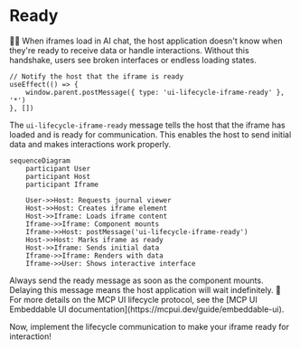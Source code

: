 # Ready

👨‍💼 When iframes load in AI chat, the host application doesn't know when they're ready to receive data or handle interactions. Without this handshake, users see broken interfaces or endless loading states.

```tsx
// Notify the host that the iframe is ready
useEffect(() => {
	window.parent.postMessage({ type: 'ui-lifecycle-iframe-ready' }, '*')
}, [])
```

The `ui-lifecycle-iframe-ready` message tells the host that the iframe has loaded and is ready for communication. This enables the host to send initial data and makes interactions work properly.

```mermaid
sequenceDiagram
    participant User
    participant Host
    participant Iframe

    User->>Host: Requests journal viewer
    Host->>Host: Creates iframe element
    Host->>Iframe: Loads iframe content
    Iframe->>Iframe: Component mounts
    Iframe->>Host: postMessage('ui-lifecycle-iframe-ready')
    Host->>Host: Marks iframe as ready
    Host->>Iframe: Sends initial data
    Iframe->>Iframe: Renders with data
    Iframe->>User: Shows interactive interface
```

<callout-warning class="important">
	Always send the ready message as soon as the component mounts. Delaying this
	message means the host application will wait indefinitely.
</callout-warning>

<callout-muted>
	📜 For more details on the MCP UI lifecycle protocol, see the [MCP UI
	Embeddable UI documentation](https://mcpui.dev/guide/embeddable-ui).
</callout-muted>

Now, implement the lifecycle communication to make your iframe ready for interaction!
